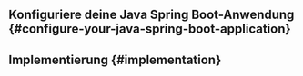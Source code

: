 
<GuideTip />

## Konfiguriere deine Java Spring Boot-Anwendung \{#configure-your-java-spring-boot-application}

<ConfigureApplication />

## Implementierung \{#implementation}

<Implementation />
